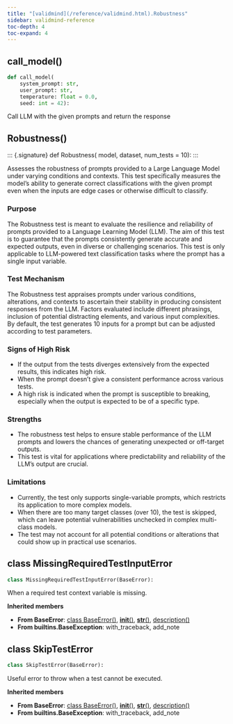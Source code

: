 ```yaml
---
title: "[validmind](/reference/validmind.html).Robustness"
sidebar: validmind-reference
toc-depth: 4
toc-expand: 4
---
```


## call_model<span class='muted'>()</span>

<!-- module.qmd.jinja2 - module level function alias -->

```python
def call_model(
    system_prompt: str,
    user_prompt: str,
    temperature: float = 0.0,
    seed: int = 42):
```

Call LLM with the given prompts and return the response

## Robustness[()]{.muted}

<!-- function.qmd.jinja2 - function signature -->

::: {.signature} <span class="signature pdoc-code multiline"> <span class="kw">def</span> <span class="name">Robustness</span>( <span class="param"> <span class="n">model</span></span>, <span class="param"> <span class="n">dataset</span></span>, <span class="param"> <span class="n">num_tests</span> <span class="o">=</span> <span class="kc">10</span></span>):</span> </span> :::

Assesses the robustness of prompts provided to a Large Language Model under varying conditions and contexts. This test specifically measures the model's ability to generate correct classifications with the given prompt even when the inputs are edge cases or otherwise difficult to classify.

### Purpose

The Robustness test is meant to evaluate the resilience and reliability of prompts provided to a Language Learning Model (LLM). The aim of this test is to guarantee that the prompts consistently generate accurate and expected outputs, even in diverse or challenging scenarios. This test is only applicable to LLM-powered text classification tasks where the prompt has a single input variable.

### Test Mechanism

The Robustness test appraises prompts under various conditions, alterations, and contexts to ascertain their stability in producing consistent responses from the LLM. Factors evaluated include different phrasings, inclusion of potential distracting elements, and various input complexities. By default, the test generates 10 inputs for a prompt but can be adjusted according to test parameters.

### Signs of High Risk

- If the output from the tests diverges extensively from the expected results, this indicates high risk.
- When the prompt doesn't give a consistent performance across various tests.
- A high risk is indicated when the prompt is susceptible to breaking, especially when the output is expected to be of a specific type.

### Strengths

- The robustness test helps to ensure stable performance of the LLM prompts and lowers the chances of generating unexpected or off-target outputs.
- This test is vital for applications where predictability and reliability of the LLM’s output are crucial.

### Limitations

- Currently, the test only supports single-variable prompts, which restricts its application to more complex models.
- When there are too many target classes (over 10), the test is skipped, which can leave potential vulnerabilities unchecked in complex multi-class models.
- The test may not account for all potential conditions or alterations that could show up in practical use scenarios.

## [class]{.muted} MissingRequiredTestInputError

<!-- class.qmd.jinja2 - class definition -->

```python
class MissingRequiredTestInputError(BaseError):
```

When a required test context variable is missing.

**Inherited members**

- **From BaseError**: [class BaseError[()]{.muted}](#class-baseerror), [__init__[()]{.muted}](#__init__), [__str__[()]{.muted}](#__str__), [description[()]{.muted}](#description)
- **From builtins.BaseException**: with_traceback, add_note

## [class]{.muted} SkipTestError

<!-- class.qmd.jinja2 - class definition -->

```python
class SkipTestError(BaseError):
```

Useful error to throw when a test cannot be executed.

**Inherited members**

- **From BaseError**: [class BaseError[()]{.muted}](#class-baseerror), [__init__[()]{.muted}](#__init__), [__str__[()]{.muted}](#__str__), [description[()]{.muted}](#description)
- **From builtins.BaseException**: with_traceback, add_note
